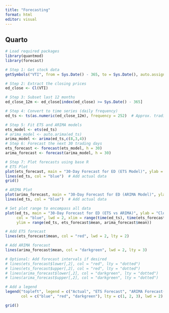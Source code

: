 ---
title: "Forecasting"
format: html
editor: visual
---

## Quarto



```{r}
# Load required packages
library(quantmod)
library(forecast)

# Step 1: Get stock data
getSymbols("VTI", from = Sys.Date() - 365, to = Sys.Date(), auto.assign = TRUE)

# Step 2: Extract the closing prices
ed_close <- Cl(VTI)

# Step 3: Subset last 12 months
ed_close_12m <- ed_close[index(ed_close) >= Sys.Date() - 365]

# Step 4: Convert to time series (daily frequency)
ed_ts <- ts(as.numeric(ed_close_12m), frequency = 252)  # Approx. trading days in a year

# Step 5: Fit ETS and ARIMA models
ets_model <- ets(ed_ts)
# arima_model <- auto.arima(ed_ts)
arima_model <- arima(ed_ts,c(8,3,4))
# Step 6: Forecast the next 30 trading days
ets_forecast <- forecast(ets_model, h = 30)
arima_forecast <- forecast(arima_model, h = 30)

# Step 7: Plot forecasts using base R
# ETS Plot
plot(ets_forecast, main = "30-Day Forecast for ED (ETS Model)", ylab = "Closing Price", xlab = "Time")
lines(ed_ts, col = "blue")  # Add actual data
grid()

# ARIMA Plot
plot(arima_forecast, main = "30-Day Forecast for ED (ARIMA Model)", ylab = "Closing Price", xlab = "Time")
lines(ed_ts, col = "blue")  # Add actual data
```


```{r}
# Set plot range to encompass all data
plot(ed_ts, main = "30-Day Forecast for ED (ETS vs ARIMA)", ylab = "Closing Price", xlab = "Time",
     col = "blue", lwd = 2, xlim = range(time(ed_ts), time(ets_forecast$mean), time(arima_forecast$mean)),
     ylim = range(ed_ts, ets_forecast$mean, arima_forecast$mean))

# Add ETS forecast
lines(ets_forecast$mean, col = "red", lwd = 2, lty = 2)

# Add ARIMA forecast
lines(arima_forecast$mean, col = "darkgreen", lwd = 2, lty = 3)

# Optional: Add forecast intervals if desired
# lines(ets_forecast$lower[,2], col = "red", lty = "dotted")
# lines(ets_forecast$upper[,2], col = "red", lty = "dotted")
# lines(arima_forecast$lower[,2], col = "darkgreen", lty = "dotted")
# lines(arima_forecast$upper[,2], col = "darkgreen", lty = "dotted")

# Add a legend
legend("topleft", legend = c("Actual", "ETS Forecast", "ARIMA Forecast(8,3,4)"),
       col = c("blue", "red", "darkgreen"), lty = c(1, 2, 3), lwd = 2)

grid()
```